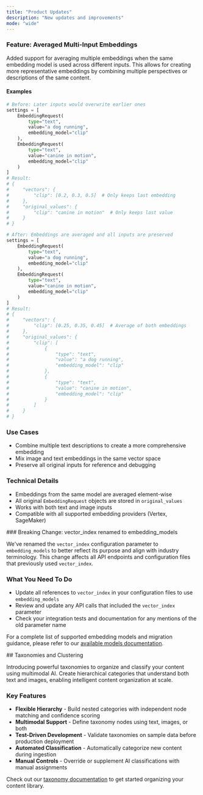 ```yaml
---
title: "Product Updates"
description: "New updates and improvements"
mode: "wide"
---
```


<Update label="1-1-2025">

### Feature: Averaged Multi-Input Embeddings

Added support for averaging multiple embeddings when the same embedding model is used across different inputs. This allows for creating more representative embeddings by combining multiple perspectives or descriptions of the same content.

#### Examples

```python
# Before: Later inputs would overwrite earlier ones
settings = [
    EmbeddingRequest(
        type="text",
        value="a dog running",
        embedding_model="clip"
    ),
    EmbeddingRequest(
        type="text",
        value="canine in motion",
        embedding_model="clip"
    )
]
# Result:
# {
#     "vectors": {
#         "clip": [0.2, 0.3, 0.5]  # Only keeps last embedding
#     },
#     "original_values": {
#         "clip": "canine in motion"  # Only keeps last value
#     }
# }

# After: Embeddings are averaged and all inputs are preserved
settings = [
    EmbeddingRequest(
        type="text",
        value="a dog running",
        embedding_model="clip"
    ),
    EmbeddingRequest(
        type="text",
        value="canine in motion",
        embedding_model="clip"
    )
]
# Result:
# {
#     "vectors": {
#         "clip": [0.25, 0.35, 0.45]  # Average of both embeddings
#     },
#     "original_values": {
#         "clip": [
#             {
#                 "type": "text",
#                 "value": "a dog running",
#                 "embedding_model": "clip"
#             },
#             {
#                 "type": "text",
#                 "value": "canine in motion",
#                 "embedding_model": "clip"
#             }
#         ]
#     }
# }
```

### Use Cases
- Combine multiple text descriptions to create a more comprehensive embedding
- Mix image and text embeddings in the same vector space
- Preserve all original inputs for reference and debugging

### Technical Details
- Embeddings from the same model are averaged element-wise
- All original `EmbeddingRequest` objects are stored in `original_values`
- Works with both text and image inputs
- Compatible with all supported embedding providers (Vertex, SageMaker)

</Update>


<Update label="12-28-2024" description="0.15.2">
  ### Breaking Change: vector_index renamed to embedding_models

  We've renamed the `vector_index` configuration parameter to `embedding_models` to better reflect its purpose and align with industry terminology. This change affects all API endpoints and configuration files that previously used `vector_index`.

  ### What You Need To Do
  * Update all references to `vector_index` in your configuration files to use `embedding_models`
  * Review and update any API calls that included the `vector_index` parameter
  * Check your integration tests and documentation for any mentions of the old parameter name

  For a complete list of supported embedding models and migration guidance, please refer to our [available models documentation](/overview/models/available-models).
</Update>

<Update label="12-12-2024" description="0.15.0">
  ## Taxonomies and Clustering

  Introducing powerful taxonomies to organize and classify your content using multimodal AI. Create hierarchical categories that understand both text and images, enabling intelligent content organization at scale.

  ### Key Features
  * **Flexible Hierarchy** - Build nested categories with independent node matching and confidence scoring
  * **Multimodal Support** - Define taxonomy nodes using text, images, or both
  * **Test-Driven Development** - Validate taxonomies on sample data before production deployment
  * **Automated Classification** - Automatically categorize new content during ingestion
  * **Manual Controls** - Override or supplement AI classifications with manual assignments

  Check out our [taxonomy documentation](/ingestion/entities/taxonomies) to get started organizing your content library.
</Update>